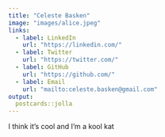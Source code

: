 ```yaml
---
title: "Celeste Basken"
image: "images/alice.jpeg"
links:
  - label: LinkedIn
    url: "https://linkedin.com/"
  - label: Twitter
    url: "https://twitter.com/"
  - label: GitHub
    url: "https://github.com/"
  - label: Email
    url: "mailto:celeste.basken@gmail.com"
output:
  postcards::jolla
---
```

 
I think it's cool and I'm a kool kat

